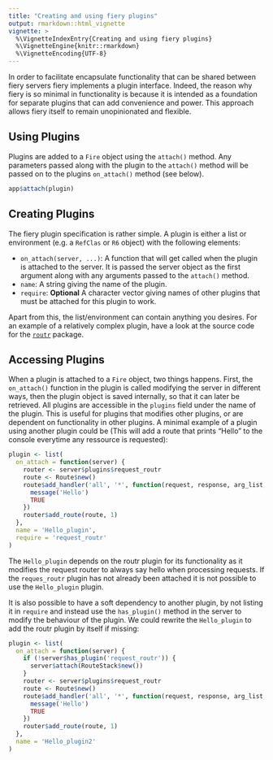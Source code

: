 ```yaml
---
title: "Creating and using fiery plugins"
output: rmarkdown::html_vignette
vignette: >
  %\VignetteIndexEntry{Creating and using fiery plugins}
  %\VignetteEngine{knitr::rmarkdown}
  %\VignetteEncoding{UTF-8}
---
```


In order to facilitate encapsulate functionality that can be shared between 
fiery servers fiery implements a plugin interface. Indeed, the reason why
fiery is so minimal in functionality is because it is intended as a
foundation for separate plugins that can add convenience and power. This
approach allows fiery itself to remain unopinionated and flexible.

## Using Plugins
Plugins are added to a `Fire` object using the `attach()` method. Any
parameters passed along with the plugin to the `attach()` method will be
passed on to the plugins `on_attach()` method (see below).

```r
app$attach(plugin)
```

## Creating Plugins
The fiery plugin specification is rather simple. A plugin is either a list
or environment (e.g. a `RefClas` or `R6` object) with the following elements:

- `on_attach(server, ...)`: A function that will get called when the
  plugin is attached to the server. It is passed the server object as the 
  first argument along with any arguments passed to the `attach()` method.
- `name`: A string giving the name of the plugin.
- `require`: **Optional** A character vector giving names of other plugins that 
  must be attached for this plugin to work.

Apart from this, the list/environment can contain anything you desires. For
an example of a relatively complex plugin, have a look at the source code for
the [`routr`](https://github.com/thomasp85/routr) package.

## Accessing Plugins
When a plugin is attached to a `Fire` object, two things happens. First, the
`on_attach()` function in the plugin is called modifying the server in
different ways, then the plugin object is saved internally, so that it can 
later be retrieved. All plugins are accessible in the `plugins` field under
the name of the plugin. This is useful for plugins that modifies other 
plugins, or are dependent on functionality in other plugins. A minimal 
example of a plugin using another plugin could be (This will add a route that
prints "Hello" to the console everytime any ressource is requested):

```r
plugin <- list(
  on_attach = function(server) {
    router <- server$plugins$request_routr
    route <- Route$new()
    route$add_handler('all', '*', function(request, response, arg_list, ...) {
      message('Hello')
      TRUE
    })
    router$add_route(route, 1)
  },
  name = 'Hello_plugin',
  require = 'request_routr'
)
```

The `Hello_plugin` depends on the routr plugin for its functionality as it
modifies the request router to always say hello when processing requests. If
the `reques_routr` plugin has not already been attached it is not possible to
use the `Hello_plugin` plugin.

It is also possible to have a soft dependency to another plugin, by not 
listing it in `require` and instead use the `has_plugin()` method in the
server to modify the behaviour of the plugin. We could rewrite the 
`Hello_plugin` to add the routr plugin by itself if missing:

```r
plugin <- list(
  on_attach = function(server) {
    if (!server$has_plugin('request_routr')) {
      server$attach(RouteStack$new())
    }
    router <- server$plugins$request_routr
    route <- Route$new()
    route$add_handler('all', '*', function(request, response, arg_list, ...) {
      message('Hello')
      TRUE
    })
    router$add_route(route, 1)
  },
  name = 'Hello_plugin2'
)
```
